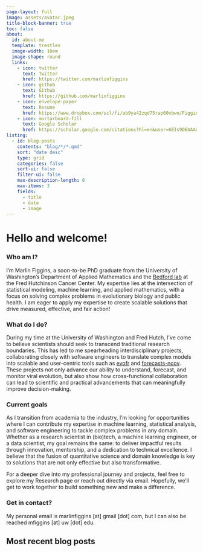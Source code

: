 ```yaml
---
page-layout: full
image: assets/avatar.jpeg
title-block-banner: true
toc: false
about:
  id: about-me
  template: trestles
  image-width: 10em
  image-shape: round
  links:
    - icon: twitter
      text: Twitter
      href: https://twitter.com/marlinfiggins
    - icon: github
      text: Github
      href: https://github.com/marlinfiggins
    - icon: envelope-paper
      text: Resume
      href: https://www.dropbox.com/scl/fi/ab9ya42zqd75rap60vbwn/Figgins_Resume.docx?rlkey=s7nb41vptnw4vhiy8bz0q9vt3&dl=0
    - icon: mortarboard-fill
      text: Google Scholar
      href: https://scholar.google.com/citations?hl=en&user=6EIs9DEAAAAJ&view_op=list_works
listing:
  - id: blog-posts
    contents: "blog/*/*.qmd"
    sort: "date desc"
    type: grid
    categories: false
    sort-ui: false
    filter-ui: false
    max-description-length: 0
    max-items: 3
    fields: 
      - title
      - date
      - image
---
```


:::{#about-me}

# Hello and welcome!

### Who am I?

I'm Marlin Figgins, a soon-to-be PhD graduate from the University of Washington's Department of Applied Mathematics and the [Bedford lab](https://bedford.io/) at the Fred Hutchinson Cancer Center.  My expertise lies at the intersection of statistical modeling, machine learning, and applied mathematics, with a focus on solving complex problems in evolutionary biology and public health. I am eager to apply my expertise to create scalable solutions that drive measured, effective, and fair action! 

### What do I do?

During my time at the University of Washington and Fred Hutch, I’ve come to believe scientists should seek to transcend traditional research boundaries. This has led to me spearheading interdisciplinary projects, collaborating closely with software engineers to translate complex models into scalable and user-centric tools such as [evofr]( https://github.com/blab/evofr) and [forecasts-ncov](https://nextstrain.org/sars-cov-2/forecasts/). These projects not only advance our ability to understand, forecast, and monitor viral evolution, but also show how cross-functional collaboration can lead to scientific and practical advancements that can meaningfully improve decision-making.

### Current goals

As I transition from academia to the industry, I’m looking for opportunities where I can contribute my expertise in machine learning, statistical analysis, and software engineering to tackle complex problems in any domain. Whether as a research scientist in (bio)tech, a machine learning engineer, or a data scientist, my goal remains the same: to deliver impactful results through innovation, mentorship, and a dedication to technical excellence. I believe that the fusion of quantitative science and domain knowledge is key to solutions that are not only effective but also transformative.

For a deeper dive into my professional journey and projects, feel free to explore my Research page or reach out directly via email. Hopefully, we’ll get to work together to build something new and make a difference.

### Get in contact?

My personal email is marlinfiggins [at] gmail [dot] com, but I can also be reached mfiggins [at] uw [dot] edu.


<!-- ## Education -->
<!---->
<!-- **University of Washington, Seattle** | Seattle, WA -->
<!---->
<!-- PhD in Applied Mathematics | Sep 2020 -- present -->
<!---->
<!-- M.S in Applied Mathematics | Sep 2020 -- June 2021 -->
<!---->
<!-- **University of Chicago** | Chicago, IL -->
<!---->
<!-- B.S in Mathematics | Sep 2016 -- Dec 2019 -->

:::


## Most recent blog posts

:::{#blog-posts}
:::


  <!-- - id: talks -->
  <!--   contents: "talks/*/*.qmd" -->
  <!--   sort: "date desc" -->
  <!--   type: grid -->
  <!--   categories: true -->
  <!--   sort-ui: false -->
  <!--   filter-ui: false -->
  <!--   max-items: 3 -->
  <!--   fields:  -->
  <!--     - title -->
  <!--     - date -->
<!-- ## [Recent talks](talks/talks.qmd) -->
<!---->
<!-- :::{#talks} -->
<!-- ::: -->


